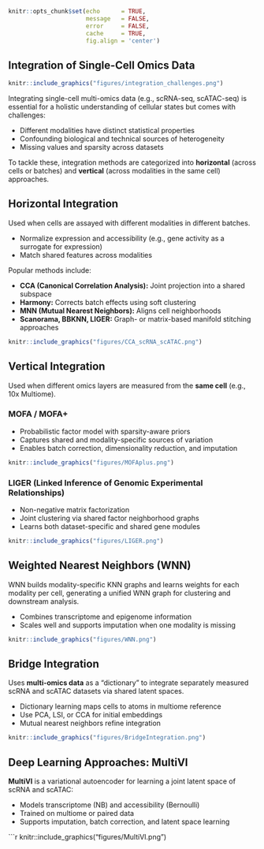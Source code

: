 \mainmatter

```r
knitr::opts_chunk$set(echo      = TRUE,
                      message   = FALSE, 
                      error     = FALSE,
                      cache     = TRUE,
                      fig.align = 'center')
```

## Integration of Single-Cell Omics Data

```r
knitr::include_graphics("figures/integration_challenges.png")
```

Integrating single-cell multi-omics data (e.g., scRNA-seq, scATAC-seq) is essential for a holistic understanding of cellular states but comes with challenges:

* Different modalities have distinct statistical properties  
* Confounding biological and technical sources of heterogeneity  
* Missing values and sparsity across datasets  

To tackle these, integration methods are categorized into **horizontal** (across cells or batches) and **vertical** (across modalities in the same cell) approaches.

## Horizontal Integration

Used when cells are assayed with different modalities in different batches.

* Normalize expression and accessibility (e.g., gene activity as a surrogate for expression)  
* Match shared features across modalities  

Popular methods include:

- **CCA (Canonical Correlation Analysis):** Joint projection into a shared subspace  
- **Harmony:** Corrects batch effects using soft clustering  
- **MNN (Mutual Nearest Neighbors):** Aligns cell neighborhoods  
- **Scanorama, BBKNN, LIGER:** Graph- or matrix-based manifold stitching approaches  

```r
knitr::include_graphics("figures/CCA_scRNA_scATAC.png")
```

## Vertical Integration

Used when different omics layers are measured from the **same cell** (e.g., 10x Multiome).

### MOFA / MOFA+

* Probabilistic factor model with sparsity-aware priors  
* Captures shared and modality-specific sources of variation  
* Enables batch correction, dimensionality reduction, and imputation  

```r
knitr::include_graphics("figures/MOFAplus.png")
```

### LIGER (Linked Inference of Genomic Experimental Relationships)

* Non-negative matrix factorization  
* Joint clustering via shared factor neighborhood graphs  
* Learns both dataset-specific and shared gene modules  

```r
knitr::include_graphics("figures/LIGER.png")
```

## Weighted Nearest Neighbors (WNN)

WNN builds modality-specific KNN graphs and learns weights for each modality per cell, generating a unified WNN graph for clustering and downstream analysis.

* Combines transcriptome and epigenome information  
* Scales well and supports imputation when one modality is missing  

```r
knitr::include_graphics("figures/WNN.png")
```

## Bridge Integration

Uses **multi-omics data** as a “dictionary” to integrate separately measured scRNA and scATAC datasets via shared latent spaces.

* Dictionary learning maps cells to atoms in multiome reference  
* Use PCA, LSI, or CCA for initial embeddings  
* Mutual nearest neighbors refine integration  

```r
knitr::include_graphics("figures/BridgeIntegration.png")
```

## Deep Learning Approaches: MultiVI

**MultiVI** is a variational autoencoder for learning a joint latent space of scRNA and scATAC:

* Models transcriptome (NB) and accessibility (Bernoulli)  
* Trained on multiome or paired data  
* Supports imputation, batch correction, and latent space learning  

```r
knitr::include_graphics("figures/MultiVI.png")
